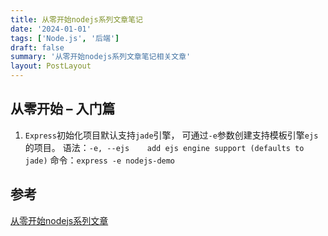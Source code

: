 ```yaml
---
title: 从零开始nodejs系列文章笔记
date: '2024-01-01'
tags: ['Node.js', '后端']
draft: false
summary: '从零开始nodejs系列文章笔记相关文章'
layout: PostLayout
---
```


## 从零开始 – 入门篇
1.  `Express`初始化项目默认支持`jade`引擎， 可通过`-e`参数创建支持模板引擎`ejs`的项目。
语法：`-e, --ejs    add ejs engine support (defaults to jade)`
命令：`express -e nodejs-demo`  

## 参考
[从零开始nodejs系列文章](http://blog.fens.me/series-nodejs/)

